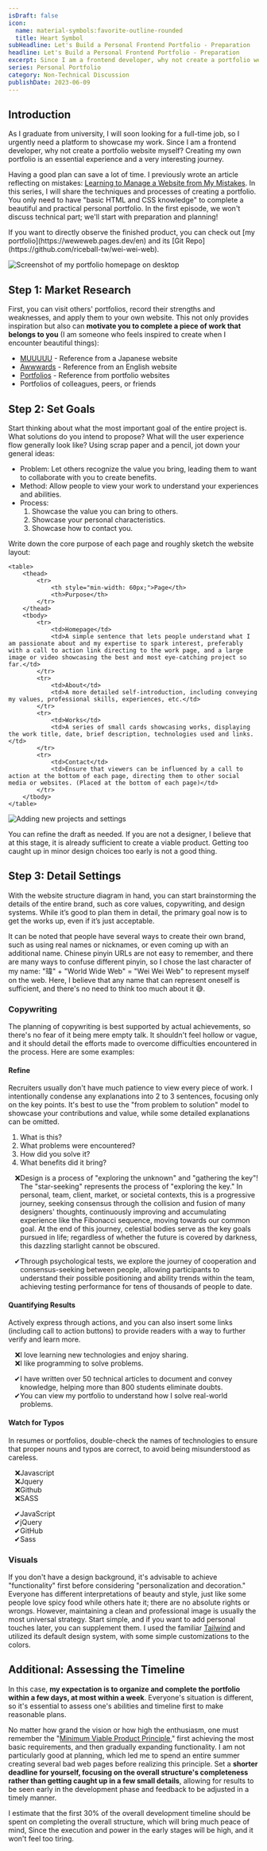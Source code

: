 ```yaml
---
isDraft: false
icon:
  name: material-symbols:favorite-outline-rounded
  title: Heart Symbol
subHeadline: Let's Build a Personal Frontend Portfolio - Preparation
headline: Let's Build a Personal Frontend Portfolio - Preparation
excerpt: Since I am a frontend developer, why not create a portfolio website myself? Creating my own portfolio is an essential experience and a very interesting journey.
series: Personal Portfolio
category: Non-Technical Discussion
publishDate: 2023-06-09
---
```


## Introduction

As I graduate from university, I will soon looking for a full-time job, so I urgently need a platform to showcase my work. Since I am a frontend developer, why not create a portfolio website myself? Creating my own portfolio is an essential experience and a very interesting journey.

Having a good plan can save a lot of time. I previously wrote an article reflecting on mistakes: [Learning to Manage a Website from My Mistakes](/en/post/why-am-i-writing/). In this series, I will share the techniques and processes of creating a portfolio. You only need to have "basic HTML and CSS knowledge" to complete a beautiful and practical personal portfolio. In the first episode, we won't discuss technical part; we'll start with preparation and planning!

<Sidenote type="success">
  If you want to directly observe the finished product, you can check out [my portfolio](https://weweweb.pages.dev/en)
  and its [Git Repo](https://github.com/riceball-tw/wei-wei-web).
</Sidenote>

![Screenshot of my portfolio homepage on desktop](./thumbnail.webp 'Screenshot of my portfolio homepage')

## Step 1: Market Research

First, you can visit others' portfolios, record their strengths and weaknesses, and apply them to your own website. This not only provides inspiration but also can **motivate you to complete a piece of work that belongs to you** (I am someone who feels inspired to create when I encounter beautiful things):

- [MUUUUU](https://muuuuu.org/) - Reference from a Japanese website
- [Awwwards](https://www.awwwards.com/) - Reference from an English website
- [Portfolios](https://pafolios.com/) - Reference from portfolio websites
- Portfolios of colleagues, peers, or friends

## Step 2: Set Goals

Start thinking about what the most important goal of the entire project is. What solutions do you intend to propose? What will the user experience flow generally look like? Using scrap paper and a pencil, jot down your general ideas:

- Problem: Let others recognize the value you bring, leading them to want to collaborate with you to create benefits.
- Method: Allow people to view your work to understand your experiences and abilities.
- Process:
  1. Showcase the value you can bring to others.
  2. Showcase your personal characteristics.
  3. Showcase how to contact you.

Write down the core purpose of each page and roughly sketch the website layout:

    <table>
    	<thead>
    		<tr>
    			<th style="min-width: 60px;">Page</th>
    			<th>Purpose</th>
    		</tr>
    	</thead>
    	<tbody>
    		<tr>
    			<td>Homepage</td>
    			<td>A simple sentence that lets people understand what I am passionate about and my expertise to spark interest, preferably with a call to action link directing to the work page, and a large image or video showcasing the best and most eye-catching project so far.</td>
    		</tr>
    		<tr>
    			<td>About</td>
    			<td>A more detailed self-introduction, including conveying my values, professional skills, experiences, etc.</td>
    		</tr>
    		<tr>
    			<td>Works</td>
    			<td>A series of small cards showcasing works, displaying the work title, date, brief description, technologies used and links.</td>
    		</tr>
    		<tr>
    			<td>Contact</td>
    			<td>Ensure that viewers can be influenced by a call to action at the bottom of each page, directing them to other social media or websites. (Placed at the bottom of each page)</td>
    		</tr>
    	</tbody>
    </table>

![Adding new projects and settings](./sketch.webp 'Don’t worry about the planning being too ugly or hasty, because no matter how ugly it is, it’s not as ugly as what I draw.')

You can refine the draft as needed. If you are not a designer, I believe that at this stage, it is already sufficient to create a viable product. Getting too caught up in minor design choices too early is not a good thing.

## Step 3: Detail Settings

With the website structure diagram in hand, you can start brainstorming the details of the entire brand, such as core values, copywriting, and design systems. While it’s good to plan them in detail, the primary goal now is to get the works up, even if it’s just acceptable.

It can be noted that people have several ways to create their own brand, such as using real names or nicknames, or even coming up with an additional name. Chinese pinyin URLs are not easy to remember, and there are many ways to confuse different pinyin, so I chose the last character of my name: "瑋" + "World Wide Web" = "Wei Wei Web" to represent myself on the web. Here, I believe that any name that can represent oneself is sufficient, and there's no need to think too much about it 😅.

### Copywriting

The planning of copywriting is best supported by actual achievements, so there's no fear of it being mere empty talk. It shouldn't feel hollow or vague, and it should detail the efforts made to overcome difficulties encountered in the process. Here are some examples:

#### Refine

Recruiters usually don't have much patience to view every piece of work. I intentionally condense any explanations into 2 to 3 sentences, focusing only on the key points. It's best to use the "from problem to solution" model to showcase your contributions and value, while some detailed explanations can be omitted.

1. What is this?
2. What problems were encountered?
3. How did you solve it?
4. What benefits did it bring?

<ul style="list-style-type: '❌';">
  <li>
    Design is a process of "exploring the unknown" and "gathering the key"! The "star-seeking" represents the process of
    "exploring the key." In personal, team, client, market, or societal contexts, this is a progressive journey, seeking
    consensus through the collision and fusion of many designers' thoughts, continuously improving and accumulating
    experience like the Fibonacci sequence, moving towards our common goal. At the end of this journey, celestial bodies
    serve as the key goals pursued in life; regardless of whether the future is covered by darkness, this dazzling
    starlight cannot be obscured.
  </li>
</ul>

<ul style="list-style-type: '✔';">
  <li>
    Through psychological tests, we explore the journey of cooperation and consensus-seeking between people, allowing
    participants to understand their possible positioning and ability trends within the team, achieving testing
    performance for tens of thousands of people to date.
  </li>
</ul>

#### Quantifying Results

Actively express through actions, and you can also insert some links (including call to action buttons) to provide readers with a way to further verify and learn more.

<ul style="list-style-type: '❌';">
  <li>I love learning new technologies and enjoy sharing.</li>
  <li>I like programming to solve problems.</li>
</ul>

<ul style="list-style-type: '✔';">
  <li>
    I have written over 50 <span class="underline">technical articles</span> to document and convey knowledge, helping
    more than 800 students eliminate doubts.
  </li>
  <li>
    You can view my <span class="underline">portfolio</span> to understand how I solve real-world problems.
  </li>
</ul>

#### Watch for Typos

In resumes or portfolios, double-check the names of technologies to ensure that proper nouns and typos are correct, to avoid being misunderstood as careless.

<ul style="list-style-type: '❌';">
  <li>Javascript</li>
  <li>Jquery</li>
  <li>Github</li>
  <li>SASS</li>
</ul>

<ul style="list-style-type: '✔';">
  <li>JavaScript</li>
  <li>jQuery</li>
  <li>GitHub</li>
  <li>Sass</li>
</ul>

### Visuals

If you don't have a design background, it's advisable to achieve "functionality" first before considering "personalization and decoration." Everyone has different interpretations of beauty and style, just like some people love spicy food while others hate it; there are no absolute rights or wrongs. However, maintaining a clean and professional image is usually the most universal strategy.
Start simple, and if you want to add personal touches later, you can supplement them. I used the familiar [Tailwind](https://tailwindcss.com/) and utilized its default design system, with some simple customizations to the colors.

## Additional: Assessing the Timeline

In this case, **my expectation is to organize and complete the portfolio within a few days, at most within a week**. Everyone's situation is different, so it's essential to assess one's abilities and timeline first to make reasonable plans.

No matter how grand the vision or how high the enthusiasm, one must remember the "[Minimum Viable Product Principle](/en/post/why-am-i-writing#create-a-minimum-viable-product)," first achieving the most basic requirements, and then gradually expanding functionality. I am not particularly good at planning, which led me to spend an entire summer creating several bad web pages before realizing this principle. Set a **shorter deadline for yourself, focusing on the overall structure's completeness rather than getting caught up in a few small details**, allowing for results to be seen early in the development phase and feedback to be adjusted in a timely manner.

I estimate that the first 30% of the overall development timeline should be spent on completing the overall structure, which will bring much peace of mind, Since the execution and power in the early stages will be high, and it won't feel too tiring.
